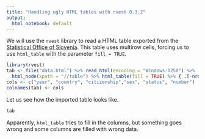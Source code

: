 ```yaml
---
title: "Handling ugly HTML tables with rvest 0.3.2"
output:
  html_notebook: default
---
```


We will use the `rvest` library to read a HTML table exported from the [Statistical Office of Slovenia](http://pxweb.stat.si/pxweb/Dialog/varval.asp?ma=05N3218S&ti=&path=../Database/Dem_soc/05_prebivalstvo/40_selitve/20_05N32_soc_ek_znac_odsel/&lang=2). This table uses multirow cells, forcing us to use `html_table` with the parameter `fill = TRUE`.

```r
library(rvest)
tab <- file("data.html") %>% read_html(encoding = "Windows-1250") %>%
  html_node(xpath = "//table") %>% html_table(fill = TRUE) %>% { .[-nrow(.), ] }
cols <- c("year", "country", "citizenship","sex", "status", "number")
colnames(tab) <- cols
```

Let us see how the imported table looks like.

```r
tab
```

Apparently, `html_table` tries to fill in the columns, but something goes wrong and some columns are filled with wrong data.
